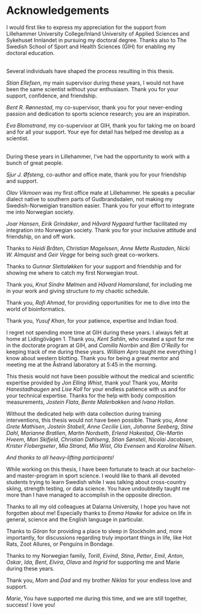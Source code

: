 # Acknowledgements

I would first like to express my appreciation for the support from Lillehammer University College/Inland University of Applied Sciences and Sykehuset Innlandet in pursuing my doctoral degree. Thanks also to The Swedish School of Sport and Health Sciences (GIH) for enabling my doctoral education.

\
Several individuals have shaped the process resulting in this thesis.
\

*Stian Ellefsen*, my main supervisor during these years, I would not have been the same scientist without your enthusiasm. Thank you for your support, confidence, and friendship.

*Bent R. Rønnestad*, my co-supervisor, thank you for your never-ending passion and dedication to sports science research; you are an inspiration.  

*Eva Blomstrand*, my co-supervisor at GIH, thank you for taking me on board and for all your support. Your eye for detail has helped me develop as a scientist. 
\
\

During these years in Lillehammer, I've had the opportunity to work with a bunch of great people. 

*Sjur J. Øfsteng*, co-author and office mate, thank you for your friendship and support. 

*Olav Vikmoen* was my first office mate at Lillehammer. He speaks a peculiar dialect native to southern parts of Gudbrandsdalen, not making my Swedish-Norweigian transition easier. Thank you for your effort to integrate me into Norwegian society.

*Joar Hansen*, *Eirik Grindaker*, and *Håvard Nygaard* further facilitated my integration into Norwegian society. Thank you for your inclusive attitude and friendship, on and off work.

Thanks to *Heidi Bråten*, *Christian Magelssen*, *Anne Mette Rustaden*, *Nicki W. Almquist* and *Geir Vegge* for being such great co-workers.

Thanks to *Gunnar Slettaløkken* for your support and friendship and for showing me where to catch my first Norwegian trout.

Thank you, *Knut Sindre Mølmen* and *Håvard Hamarsland*, for including me in your work and giving structure to my chaotic schedule.

Thank you, *Rafi Ahmad*, for providing opportunities for me to dive into the world of bioinformatics.

Thank you, *Yusuf Khan*, for your patience, expertise and Indian food.
\

I regret not spending more time at GIH during these years. I always felt at home at Lidingövägen 1.
Thank you, *Kent Sahlin*, who created a spot for me in the doctorate program at GIH, and *Camilla Norrbin* and *Bim O'Reilly* for keeping track of me during these years.
*William Apro* taught me everything I know about western blotting. Thank you for being a great mentor and meeting me at the Åstrand laboratory at 5:45 in the morning.
\

This thesis would not have been possible without the medical and scientific expertise provided by *Jon Elling Whist*, thank you!
Thank you, *Marita Hanestadhaugen* and *Lise Koll* for your endless patience with us and for your technical expertise.
Thanks for the help with body composition measurements, *Jostein Flata*, *Bente Malerbakken* and *Ivana Hollan*.
\

Without the dedicated help with data collection during training interventions, this thesis would not have been possible. Thank you, *Anne Grete Mathisen*, *Jostein Stabell*, *Anne Cecilie Lian*, *Johanne Seeberg*, *Stine Dahl*, *Marianne Bratlien*, *Martin Nordseth*, *Erlend Hakestad*, *Ole-Martin Hveem*, *Mari Skifjeld*, *Christian Dahlseng*, *Stian Sønsteli*, *Nicolai Jacobsen*, *Krister Flobergseter*, *Mia Strand*, *Mia Wist*, *Ola Evensen* and *Karoline Nilsen*. 
\

*And thanks to all heavy-lifting participants!*
\

While working on this thesis, I have been fortunate to teach at our bachelor- and master-program in sport science. I would like to thank all devoted students trying to learn Swedish while I was talking about cross-country skiing, strength testing, or data science. You have undoubtedly taught me more than I have managed to accomplish in the opposite direction.
\

Thanks to all my old colleagues at Dalarna University, I hope you have not forgotten about me! Especially thanks to *Emma Hawke* for advice on life in general, science and the English language in particular. 
\

Thanks to *Göran* for providing a place to sleep in Stockholm and, more importantly, for discussions regarding truly important things in life, like Hot Rats, Zoot Allures, or Penguins in Bondage. 
\

Thanks to my Norwegian family, *Torill*, *Eivind*, *Stina*, *Petter*, *Emil*, *Anton*, *Oskar*, *Ida*, *Bent*, *Elvira*, *Olava* and *Ingrid* for supporting me and Marie during these years.
\

Thank you, *Mom* and *Dad* and my brother *Niklas* for your endless love and support. 
\

*Marie*, You have supported me during this time, and we are still together, success! I love you! 